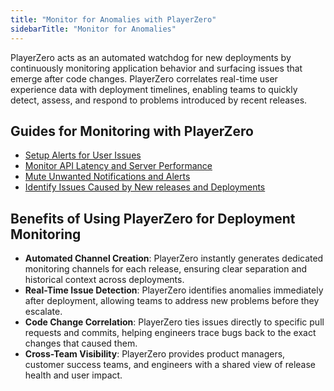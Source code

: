 ```yaml
---
title: "Monitor for Anomalies with PlayerZero"
sidebarTitle: "Monitor for Anomalies"
---
```


PlayerZero acts as an automated watchdog for new deployments by continuously monitoring application behavior and surfacing issues that emerge after code changes. PlayerZero correlates real-time user experience data with deployment timelines, enabling teams to quickly detect, assess, and respond to problems introduced by recent releases.

## Guides for Monitoring with PlayerZero
- [Setup Alerts for User Issues](/use-cases/monitor-for-issues/monitor-for-issues-UC1)
- [Monitor API Latency and Server Performance](/use-cases/monitor-for-issues/monitor-for-issues-UC2)
- [Mute Unwanted Notifications and Alerts](/use-cases/monitor-for-issues/monitor-for-issues-UC3)
- [Identify Issues Caused by New releases and Deployments ](/use-cases/monitor-for-issues/monitor-for-issues-UC4)

## Benefits of Using PlayerZero for Deployment Monitoring
- **Automated Channel Creation**: PlayerZero instantly generates dedicated monitoring channels for each release, ensuring clear separation and historical context across deployments.
- **Real-Time Issue Detection**: PlayerZero identifies anomalies immediately after deployment, allowing teams to address new problems before they escalate.
- **Code Change Correlation**: PlayerZero ties issues directly to specific pull requests and commits, helping engineers trace bugs back to the exact changes that caused them.
- **Cross-Team Visibility**: PlayerZero provides product managers, customer success teams, and engineers with a shared view of release health and user impact.

